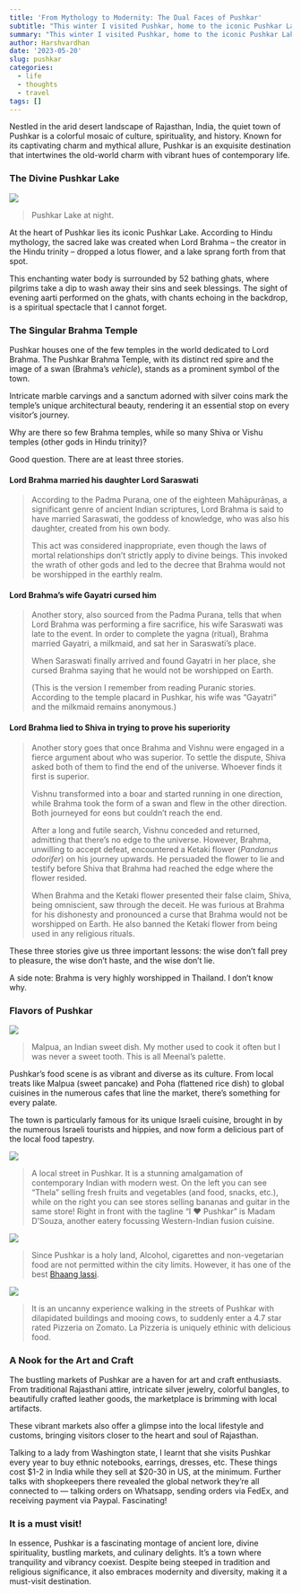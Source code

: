 ```yaml
---
title: 'From Mythology to Modernity: The Dual Faces of Pushkar'
subtitle: "This winter I visited Pushkar, home to the iconic Pushkar Lake and one of the few Brahma temples in the world. It is a town where tranquility and vibrancy coexist, where ancient mythology mingles with a modern lifestyle. Explore the flavors of Pushkar, the colorful markets, and learn the stories behind the rarity of Brahma temples."
summary: "This winter I visited Pushkar, home to the iconic Pushkar Lake and one of the few Brahma temples in the world. It is a town where tranquility and vibrancy coexist, where ancient mythology mingles with a modern lifestyle. Explore the flavors of Pushkar, the colorful markets, and learn the stories behind the rarity of Brahma temples."
author: Harshvardhan
date: '2023-05-20'
slug: pushkar
categories:
  - life
  - thoughts
  - travel
tags: []
---
```


Nestled in the arid desert landscape of Rajasthan, India, the quiet town of Pushkar is a colorful mosaic of culture, spirituality, and history. Known for its captivating charm and mythical allure, Pushkar is an exquisite destination that intertwines the old-world charm with vibrant hues of contemporary life.

### The Divine Pushkar Lake

![](images/lake-at-night-01.png)

> Pushkar Lake at night.

At the heart of Pushkar lies its iconic Pushkar Lake. According to Hindu mythology, the sacred lake was created when Lord Brahma -- the creator in the Hindu trinity -- dropped a lotus flower, and a lake sprang forth from that spot.

This enchanting water body is surrounded by 52 bathing ghats, where pilgrims take a dip to wash away their sins and seek blessings. The sight of evening aarti performed on the ghats, with chants echoing in the backdrop, is a spiritual spectacle that I cannot forget.

### The Singular Brahma Temple

Pushkar houses one of the few temples in the world dedicated to Lord Brahma. The Pushkar Brahma Temple, with its distinct red spire and the image of a swan (Brahma's *vehicle*), stands as a prominent symbol of the town.

Intricate marble carvings and a sanctum adorned with silver coins mark the temple's unique architectural beauty, rendering it an essential stop on every visitor's journey.

Why are there so few Brahma temples, while so many Shiva or Vishu temples (other gods in Hindu trinity)?

Good question. There are at least three stories.

#### **Lord Brahma married his daughter Lord Saraswati**

> According to the Padma Purana, one of the eighteen Mahāpurāṇas, a significant genre of ancient Indian scriptures, Lord Brahma is said to have married Saraswati, the goddess of knowledge, who was also his daughter, created from his own body.
>
> This act was considered inappropriate, even though the laws of mortal relationships don't strictly apply to divine beings. This invoked the wrath of other gods and led to the decree that Brahma would not be worshipped in the earthly realm.

#### Lord Brahma's wife Gayatri cursed him

> Another story, also sourced from the Padma Purana, tells that when Lord Brahma was performing a fire sacrifice, his wife Saraswati was late to the event. In order to complete the yagna (ritual), Brahma married Gayatri, a milkmaid, and sat her in Saraswati's place.
>
> When Saraswati finally arrived and found Gayatri in her place, she cursed Brahma saying that he would not be worshipped on Earth.
>
> (This is the version I remember from reading Puranic stories. According to the temple placard in Pushkar, his wife was "Gayatri" and the milkmaid remains anonymous.)

#### Lord Brahma lied to Shiva in trying to prove his superiority

> Another story goes that once Brahma and Vishnu were engaged in a fierce argument about who was superior. To settle the dispute, Shiva asked both of them to find the end of the universe. Whoever finds it first is superior.
>
> Vishnu transformed into a boar and started running in one direction, while Brahma took the form of a swan and flew in the other direction. Both journeyed for eons but couldn't reach the end.
>
> After a long and futile search, Vishnu conceded and returned, admitting that there's no edge to the universe. However, Brahma, unwilling to accept defeat, encountered a Ketaki flower (*Pandanus* *odorifer*) on his journey upwards. He persuaded the flower to lie and testify before Shiva that Brahma had reached the edge where the flower resided.
>
> When Brahma and the Ketaki flower presented their false claim, Shiva, being omniscient, saw through the deceit. He was furious at Brahma for his dishonesty and pronounced a curse that Brahma would not be worshipped on Earth. He also banned the Ketaki flower from being used in any religious rituals.

These three stories give us three important lessons: the wise don't fall prey to pleasure, the wise don't haste, and the wise don't lie.

A side note: Brahma is very highly worshipped in Thailand. I don't know why.

### **Flavors of Pushkar**

![](images/malpua-01.png)

> Malpua, an Indian sweet dish. My mother used to cook it often but I was never a sweet tooth. This is all Meenal's palette.

Pushkar's food scene is as vibrant and diverse as its culture. From local treats like Malpua (sweet pancake) and Poha (flattened rice dish) to global cuisines in the numerous cafes that line the market, there's something for every palate.

The town is particularly famous for its unique Israeli cuisine, brought in by the numerous Israeli tourists and hippies, and now form a delicious part of the local food tapestry.

![](images/IMG_6589.png)

> A local street in Pushkar. It is a stunning amalgamation of contemporary Indian with modern west. On the left you can see "Thela" selling fresh fruits and vegetables (and food, snacks, etc.), while on the right you can see stores selling bananas and guitar in the same store! Right in front with the tagline "I ♥️ Pushkar" is Madam D'Souza, another eatery focussing Western-Indian fusion cuisine.

![](images/IMG_6587.png)

> Since Pushkar is a holy land, Alcohol, cigarettes and non-vegetarian food are not permitted within the city limits. However, it has one of the best [Bhaang lassi](https://www.wikiwand.com/en/Bhang).

![](images/IMG_6613.png)

> It is an uncanny experience walking in the streets of Pushkar with dilapidated buildings and mooing cows, to suddenly enter a 4.7 star rated Pizzeria on Zomato. La Pizzeria is uniquely ethinic with delicious food.

### **A Nook for the Art and Craft**

The bustling markets of Pushkar are a haven for art and craft enthusiasts. From traditional Rajasthani attire, intricate silver jewelry, colorful bangles, to beautifully crafted leather goods, the marketplace is brimming with local artifacts.

These vibrant markets also offer a glimpse into the local lifestyle and customs, bringing visitors closer to the heart and soul of Rajasthan.

Talking to a lady from Washington state, I learnt that she visits Pushkar every year to buy ethnic notebooks, earrings, dresses, etc. These things cost \$1-2 in India while they sell at \$20-30 in US, at the minimum. Further talks with shopkeepers there revealed the global network they're all connected to --- talking orders on Whatsapp, sending orders via FedEx, and receiving payment via Paypal. Fascinating!

### It is a must visit!

In essence, Pushkar is a fascinating montage of ancient lore, divine spirituality, bustling markets, and culinary delights. It's a town where tranquility and vibrancy coexist. Despite being steeped in tradition and religious significance, it also embraces modernity and diversity, making it a must-visit destination.

